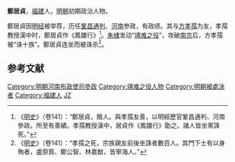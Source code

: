 '''鄭居貞'''，[[福建|福建]]人，[[明朝|明朝]]初期政治人物。

鄭居貞因[[明经|明经]]被举荐，历任[[鞏昌|鞏昌]][[通判|通判]]、[[河南|河南]]参政，有政绩。其与[[方孝孺|方孝孺]]为友，孝孺教授漢中时，鄭居貞作《鳳雛行》<ref>《[[明史|明史]]》（卷141）：“鄭居貞，閩人。與孝孺友善，以明經歷官鞏昌通判、河南參政。所至有善績。孝孺教授漢中，居貞作《鳳雛行》勖之。諸人皆坐黨誅死。”</ref>。[[朱棣|朱棣]]发动“[[靖难之役|靖难之役]]”，攻破[[南京|南京]]后，方孝孺被“诛十族”。鄭居貞连坐而被诛杀<ref>《[[明史|明史]]》（卷141）：“孝孺之死，宗族親友前後坐誅者數百人。其門下士有以身殉者，盧原質、鄭公智、林嘉猷，皆寧海人。”</ref>。

==参考文献==
{{wikisource|明史/卷141}}
<div class="references-small">
<references />
</div>

{{明朝人物小作品}}
{{DEFAULTSORT:Zheng鄭}}
[[Category:明朝河南布政使司參政|Category:明朝河南布政使司參政]]
[[Category:靖难之役人物|Category:靖难之役人物]]
[[Category:明朝被處決者|Category:明朝被處決者]]
[[Category:福建人|Category:福建人]]
[[Category:郑姓|JZ]]